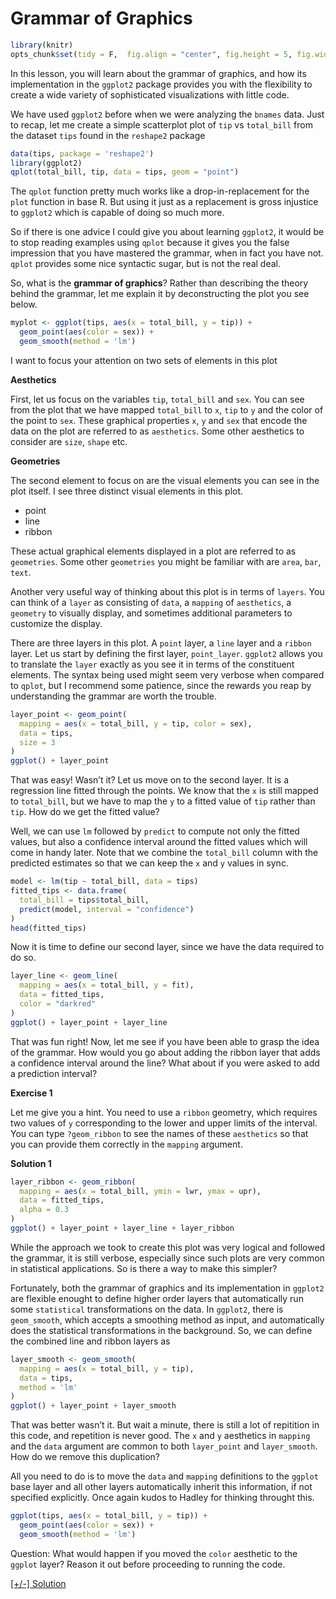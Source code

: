 # Grammar of Graphics

```r
library(knitr)
opts_chunk$set(tidy = F,  fig.align = "center", fig.height = 5, fig.width = 10)
```

In this lesson, you will learn about the grammar of graphics, and how its implementation in the `ggplot2` package provides you with the flexibility to create a wide variety of sophisticated visualizations with little code.

We have used `ggplot2` before when we were analyzing the  `bnames` data. Just to recap, let me create a simple scatterplot plot of `tip` vs `total_bill` from the dataset `tips` found in the `reshape2` package

```r
data(tips, package = 'reshape2')
library(ggplot2)
qplot(total_bill, tip, data = tips, geom = "point")
```

The `qplot` function pretty much works like a drop-in-replacement for the `plot` function in base R. But using it just as a replacement is gross injustice to `ggplot2` which is capable of doing so much more. 

So if there is one advice I could give you about learning `ggplot2`, it would be to stop reading examples using `qplot` because it gives you the false impression that you have mastered the grammar, when in fact you have not. `qplot` provides some nice syntactic sugar, but is not the real deal.

So, what is the __grammar of graphics__? Rather than describing the theory behind the grammar, let me explain it by deconstructing the plot you see below.

```r
myplot <- ggplot(tips, aes(x = total_bill, y = tip)) +
  geom_point(aes(color = sex)) +
  geom_smooth(method = 'lm')
```

I want to focus your attention on two sets of elements in this plot

__Aesthetics__

First, let us focus on the variables `tip`, `total_bill` and `sex`. You can see from the plot that we have mapped `total_bill` to `x`, `tip` to `y` and the color of the point to `sex`. These graphical properties `x`, `y` and `sex` that encode the data on the plot are referred to as `aesthetics`. Some other aesthetics to consider are `size`, `shape` etc.

__Geometries__

The second element to focus on are the visual elements you can see in the plot itself. I see three distinct visual elements in this plot.

- point
- line
- ribbon

These actual graphical elements displayed in a plot are referred to as `geometries`. Some other `geometries` you might be familiar with are `area`, `bar`, `text`.

Another very useful way of thinking about this plot is in terms of `layers`. You can think of a `layer` as consisting of `data`, a `mapping` of `aesthetics`, a `geometry` to visually display, and sometimes additional parameters to customize the display.

There are three layers in this plot. A `point` layer, a `line` layer and a `ribbon` layer. Let us start by defining the first layer, `point_layer`. `ggplot2` allows you to translate the `layer` exactly as you see it in terms of the constituent elements. The syntax being used might seem very verbose when compared to `qplot`, but I recommend some patience, since the rewards you reap by understanding the grammar are worth the trouble.

```r
layer_point <- geom_point(
  mapping = aes(x = total_bill, y = tip, color = sex),
  data = tips,
  size = 3
)
ggplot() + layer_point
```

That was easy! Wasn't it? Let us move on to the second layer. It is a regression line fitted through the points. We know that the `x` is still mapped to `total_bill`, but we have to map the `y` to a fitted value of `tip` rather than `tip`. How do we get the fitted value? 

Well, we can use `lm` followed by `predict` to compute not only the fitted values, but also a confidence interval around the fitted values which will come in handy later. Note that we combine the `total_bill` column with the predicted estimates so that we can keep the `x` and `y` values in sync.

```r
model <- lm(tip ~ total_bill, data = tips)
fitted_tips <- data.frame(
  total_bill = tips$total_bill, 
  predict(model, interval = "confidence")
)
head(fitted_tips)
```

Now it is time to define our second layer, since we have the data required to do so.

```r
layer_line <- geom_line(
  mapping = aes(x = total_bill, y = fit),
  data = fitted_tips,
  color = "darkred"
)
ggplot() + layer_point + layer_line
```

That was fun right! Now, let me see if you have been able to grasp the idea of the grammar. How would you go about adding the ribbon layer that adds a confidence interval around the line? What about if you were asked to add a prediction interval?

__Exercise 1__

Let me give you a hint. You need to use a `ribbon` geometry, which requires two values of `y` corresponding to the lower and upper limits of the interval. You can type `?geom_ribbon` to see the names of these `aesthetics` so that you can provide them correctly in the `mapping` argument.

__Solution 1__

```r
layer_ribbon <- geom_ribbon(
  mapping = aes(x = total_bill, ymin = lwr, ymax = upr),
  data = fitted_tips,
  alpha = 0.3
)
ggplot() + layer_point + layer_line + layer_ribbon
```


While the approach we took to create this plot was very logical and followed the grammar, it is still verbose, especially since such plots are very common in statistical applications. So is there a way to make this simpler?

Fortunately, both the grammar of graphics and its implementation in `ggplot2` are flexible enought to define higher order layers that automatically run some `statistical` transformations on the data. In `ggplot2`, there is `geom_smooth`, which accepts a smoothing method as input, and automatically does the statistical transformations in the background. So, we can define the combined line and ribbon layers as

```r
layer_smooth <- geom_smooth(
  mapping = aes(x = total_bill, y = tip),
  data = tips,
  method = 'lm'
)
ggplot() + layer_point + layer_smooth
```

That was better wasn't it. But wait a minute, there is still a lot of repitition in this code, and repetition is never good. The `x` and `y` aesthetics in `mapping` and the `data` argument are common to both `layer_point` and `layer_smooth`. How do we remove this duplication?

All you need to do is to move the `data` and `mapping` definitions to the `ggplot` base layer and all other layers automatically inherit this information, if not specified explicitly. Once again kudos to Hadley for thinking throught this.

```r
ggplot(tips, aes(x = total_bill, y = tip)) +
  geom_point(aes(color = sex)) +
  geom_smooth(method = 'lm')
```

Question: What would happen if you moved the `color` aesthetic to the `ggplot` layer? Reason it out before proceeding to running the code.

<a href="javascript:expandcollapse('solution1')">
   [+/-] Solution
</a><br>

<span class='posthidden' id='solution1'>
The `smooth` layer will inherit the `color` aesthetic as well as a result of which you will see two regression lines fitted, one for each sex.
</span>

<style>
  .posthidden {display:none} 
  .postshown {display:inline}
</style>

<script type="text/Javascript"> 

  function expandcollapse (postid) { 
    whichpost = document.getElementById(postid); 
   
     if (whichpost.className=="postshown") { 
      whichpost.className="posthidden"; 
     } 
     else { 
      whichpost.className="postshown"; 
     } 
  } 
</script>
















